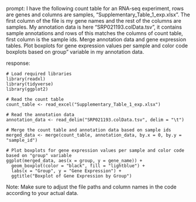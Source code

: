 prompt:
I have the following count table for an RNA-seq experiment, rows are genes and columns are samples, "Supplementary_Table_1_exp.xlsx". The first column of the file is my gene names and the rest of the columns are samples. My annotation data is here  "SRP021193.colData.tsv", it contains sample annotations and rows of this matches the columns of count table, first column is the sample ids. Merge annotation data and gene expression tables. Plot boxplots for gene expression values per sample and color code boxplots based on group" variable in my annotation data.

response:
```
# Load required libraries
library(readxl)
library(tidyverse)
library(ggplot2)

# Read the count table
count_table <- read_excel("Supplementary_Table_1_exp.xlsx")

# Read the annotation data
annotation_data <- read_delim("SRP021193.colData.tsv", delim = "\t")

# Merge the count table and annotation data based on sample ids
merged_data <- merge(count_table, annotation_data, by.x = 0, by.y = "sample_id")

# Plot boxplots for gene expression values per sample and color code based on "group" variable
ggplot(merged_data, aes(x = group, y = gene_name)) +
  geom_boxplot(color = "black", fill = "lightblue") +
  labs(x = "Group", y = "Gene Expression") +
  ggtitle("Boxplot of Gene Expression by Group")
```
Note: Make sure to adjust the file paths and column names in the code according to your actual data.
